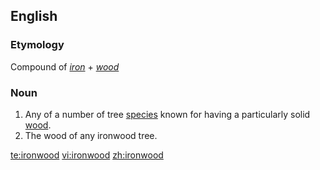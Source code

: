 ==English==

===Etymology===
Compound of ''[[iron]]'' + ''[[wood]]''

===Noun===
{{en-noun|-}}

# Any of a number of tree [[species]] known for having a particularly solid [[wood]].<!--We could put a list somewhere, but I'm not sure where...-->
# The wood of any ironwood tree.

[[te:ironwood]]
[[vi:ironwood]]
[[zh:ironwood]]